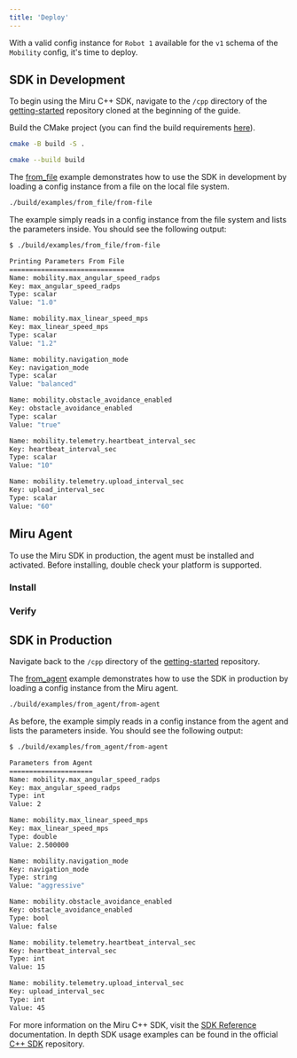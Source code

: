 ```yaml
---
title: 'Deploy'
---
```



With a valid config instance for `Robot 1` available for the `v1` schema of the `Mobility` config, it's time to deploy.

## SDK in Development
To begin using the Miru C++ SDK, navigate to the `/cpp` directory of the [getting-started](https://github.com/miruml/getting-started) repository cloned at the beginning of the guide.

Build the CMake project (you can find the build requirements [here](https://github.com/miruml/cpp-sdk?tab=readme-ov-file#build-requirements)).

```bash
cmake -B build -S .
```
```bash
cmake --build build
```

The [from_file](https://github.com/miruml/getting-started/tree/main/cpp/examples/from_file/main.cpp) example demonstrates how to use the SDK in development by loading a config instance from a file on the local file system.

```bash
./build/examples/from_file/from-file
```

The example simply reads in a config instance from the file system and lists the parameters inside. You should see the following output:

```bash [expandable]
$ ./build/examples/from_file/from-file

Printing Parameters From File
=============================
Name: mobility.max_angular_speed_radps
Key: max_angular_speed_radps
Type: scalar
Value: "1.0"

Name: mobility.max_linear_speed_mps
Key: max_linear_speed_mps
Type: scalar
Value: "1.2"

Name: mobility.navigation_mode
Key: navigation_mode
Type: scalar
Value: "balanced"

Name: mobility.obstacle_avoidance_enabled
Key: obstacle_avoidance_enabled
Type: scalar
Value: "true"

Name: mobility.telemetry.heartbeat_interval_sec
Key: heartbeat_interval_sec
Type: scalar
Value: "10"

Name: mobility.telemetry.upload_interval_sec
Key: upload_interval_sec
Type: scalar
Value: "60"
```


## Miru Agent

To use the Miru SDK in production, the agent must be installed and activated. Before installing, double check your platform is supported.

<AgentSupportedPlatforms />

### Install
<InstallAgent />

### Verify
<VerifyAgent />

## SDK in Production
Navigate back to the `/cpp` directory of the [getting-started](https://github.com/miruml/getting-started) repository.

The [from_agent](https://github.com/miruml/getting-started/tree/main/cpp/examples/from_agent/main.cpp) example demonstrates how to use the SDK in production by loading a config instance from the Miru agent.

```bash
./build/examples/from_agent/from-agent
```

As before, the example simply reads in a config instance from the agent and lists the parameters inside. You should see the following output:

```bash [expandable]
$ ./build/examples/from_agent/from-agent

Parameters from Agent
=====================
Name: mobility.max_angular_speed_radps
Key: max_angular_speed_radps
Type: int
Value: 2

Name: mobility.max_linear_speed_mps
Key: max_linear_speed_mps
Type: double
Value: 2.500000

Name: mobility.navigation_mode
Key: navigation_mode
Type: string
Value: "aggressive"

Name: mobility.obstacle_avoidance_enabled
Key: obstacle_avoidance_enabled
Type: bool
Value: false

Name: mobility.telemetry.heartbeat_interval_sec
Key: heartbeat_interval_sec
Type: int
Value: 15

Name: mobility.telemetry.upload_interval_sec
Key: upload_interval_sec
Type: int
Value: 45
```

For more information on the Miru C++ SDK, visit the [SDK Reference](/docs/sdk-reference) documentation. In depth SDK usage examples can be found in the official [C++ SDK](https://github.com/miruml/cpp-sdk/tree/main/examples) repository.